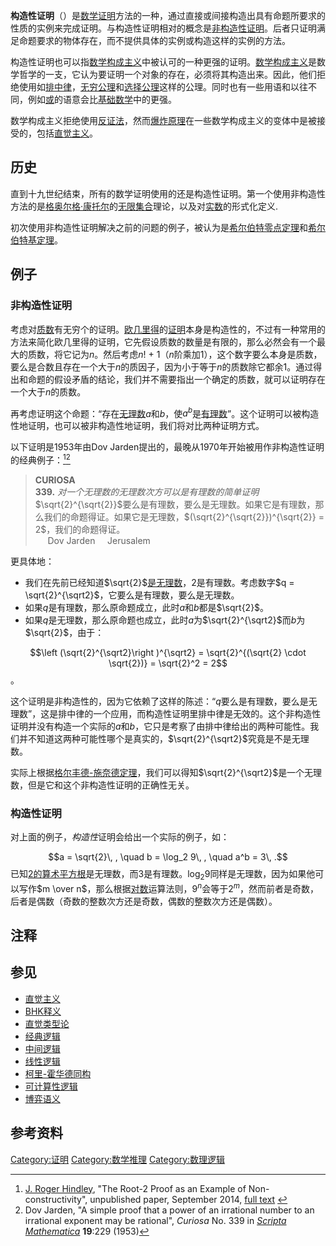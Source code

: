 '''构造性证明'''（{{lang-en|Constructive proof}}）是[[数学证明|数学证明]]方法的一种，通过直接或间接构造出具有命题所要求的性质的实例来完成证明。与构造性证明相对的概念是[[非构造性证明|非构造性证明]]{{notetag|有时也称为存在性证明或[[存在性定理|纯粹存在性证明]]}}。后者只证明满足命题要求的物体存在，而不提供具体的实例或构造这样的实例的方法。

构造性证明也可以指[[数学构成主义|数学构成主义]]中被认可的一种更强的证明。[[数学构成主义|数学构成主义]]是数学哲学的一支，它认为要证明一个对象的存在，必须将其构造出来。因此，他们拒绝使用如[[排中律|排中律]]，[[无穷公理|无穷公理]]和[[选择公理|选择公理]]这样的公理。同时也有一些用语和以往不同，例如[[或|或]]的语意会比[[基础数学|基础数学]]中的更强。

数学构成主义拒绝使用[[反证法|反证法]]，然而[[爆炸原理|爆炸原理]]在一些数学构成主义的变体中是被接受的，包括[[直觉主义|直觉主义]]。

==历史==
直到十九世纪结束，所有的数学证明使用的还是构造性证明。第一个使用非构造性方法的是[[格奥尔格·康托尔|格奥尔格·康托尔]]的[[无限集合|无限集合]]理论，以及对[[实数|实数]]的形式化定义.

初次使用非构造性证明解决之前的问题的例子，被认为是[[希尔伯特零点定理|希尔伯特零点定理]]和[[希尔伯特基定理|希尔伯特基定理]]。{{notetag|此段可参见英文维基}}

==例子==

===非构造性证明===

考虑对[[质数|质数]]有无穷个的证明。[[欧几里得|欧几里得]]的[[欧几里得定理|证明]]本身是构造性的，不过有一种常用的方法来简化欧几里得的证明，它先假设质数的数量是有限的，那么必然会有一个最大的质数，将它记为''n''。然后考虑''n''! + 1（''n''阶乘加1），这个数字要么本身是质数，要么是合数且存在一个大于''n''的质因子，因为小于等于''n''的质数除它都余1。通过得出和命题的假设矛盾的结论，我们并不需要指出一个确定的质数，就可以证明存在一个大于''n''的质数。

再考虑证明这个命题：“存在[[无理数|无理数]]<math>a</math>和<math>b</math>，使<math>a^b</math>是[[有理数|有理数]]”。这个证明可以被构造性地证明，也可以被非构造性地证明，我们将对比两种证明方式。

以下证明是1953年由Dov Jarden提出的，最晚从1970年开始被用作非构造性证明的经典例子：<ref>[[J._Roger_Hindley|J. Roger Hindley]], "The Root-2 Proof as an Example of Non-constructivity", unpublished paper, September 2014, [http://www.users.waitrose.com/~hindley/Root2Proof2014.pdf full text] {{webarchive|url=https://web.archive.org/web/20141023060917/http://www.users.waitrose.com/~hindley/Root2Proof2014.pdf |date=2014-10-23 }}</ref><ref>Dov Jarden, "A simple proof that a power of an irrational number to an irrational exponent may be rational", ''Curiosa'' No. 339 in ''[[Scripta_Mathematica|Scripta Mathematica]]'' '''19''':229 (1953)</ref>

<blockquote>
'''CURIOSA'''<br>
'''339.''' ''对一个无理数的无理数次方可以是有理数的简单证明''<br>
<math>\sqrt{2}^{\sqrt{2}}</math>要么是有理数，要么是无理数。如果它是有理数，那么我们的命题得证。如果它是无理数，<math>(\sqrt{2}^{\sqrt{2}})^{\sqrt{2}} = 2</math>，我们的命题得证。<br>
     Dov Jarden     Jerusalem
</blockquote>

更具体地：

*我们在先前已经知道<math>\sqrt{2}</math>[[2的算术平方根|是无理数]]，2是有理数。考虑数字<math>q = \sqrt{2}^{\sqrt2}</math>，它要么是有理数，要么是无理数。
*如果<math>q</math>是有理数，那么原命题成立，此时<math>a</math>和<math>b</math>都是<math>\sqrt{2}</math>。
*如果<math>q</math>是无理数，那么原命题也成立，此时<math>a</math>为<math>\sqrt{2}^{\sqrt2}</math>而<math>b</math>为<math>\sqrt{2}</math>，由于：
:<math>\left (\sqrt{2}^{\sqrt2}\right )^{\sqrt2} = \sqrt{2}^{(\sqrt{2} \cdot \sqrt{2})} = \sqrt{2}^2 = 2</math>。

这个证明是非构造性的，因为它依赖了这样的陈述：“''q''要么是有理数，要么是无理数”，这是排中律的一个应用，而构造性证明里排中律是无效的。这个非构造性证明并没有构造一个实际的''a''和''b''，它只是考察了由排中律给出的两种可能性。我们并不知道这两种可能性哪个是真实的，<math>\sqrt{2}^{\sqrt2}</math>究竟是不是无理数。

实际上根据[[格尔丰德-施奈德定理|格尔丰德-施奈德定理]]，我们可以得知<math>\sqrt{2}^{\sqrt2}</math>是一个无理数，但是它和这个非构造性证明的正确性无关。

===构造性证明===

对上面的例子，''构造性''证明会给出一个实际的例子，如：
:<math>a = \sqrt{2}\, , \quad b = \log_2 9\, , \quad a^b = 3\, .</math>
已知[[2的算术平方根|2的算术平方根]]是无理数，而3是有理数。<math>\log_2 9</math>同样是无理数，因为如果他可以写作<math>m \over n</math>，那么根据[[对数|对数]]运算法则，9<sup>''n''</sup>会等于2<sup>''m''</sup>，然而前者是奇数，后者是偶数（奇数的整数次方还是奇数，偶数的整数次方还是偶数）。

==注释==
{{notefoot}}
==参见==
* [[直觉主义|直觉主义]]
* [[BHK释义|BHK释义]]
* [[直觉类型论|直觉类型论]]
* [[经典逻辑|经典逻辑]]
* [[中间逻辑|中间逻辑]]
* [[线性逻辑|线性逻辑]]
* [[柯里-霍华德同构|柯里-霍华德同构]]
* [[可计算性逻辑|可计算性逻辑]]
* [[博弈语义|博弈语义]]
==参考资料==
{{reflist}}
[[Category:证明|Category:证明]]
[[Category:数学推理|Category:数学推理]]
[[Category:数理逻辑|Category:数理逻辑]]